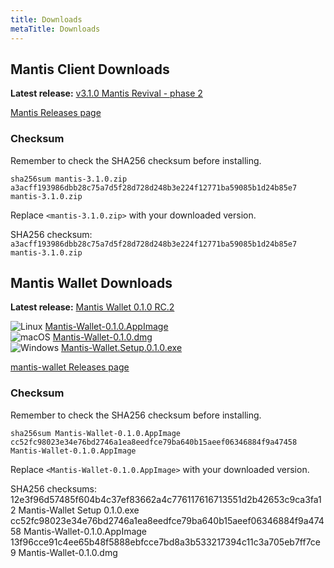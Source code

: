 ```yaml
---
title: Downloads
metaTitle: Downloads
---
```



## Mantis Client Downloads

**Latest release:** [v3.1.0 Mantis Revival - phase 2](https://github.com/input-output-hk/mantis-wallet/releases)

[Mantis Releases page](https://github.com/input-output-hk/mantis/releases)

### Checksum

Remember to check the SHA256 checksum before installing.

```
sha256sum mantis-3.1.0.zip
a3acff193986dbb28c75a7d5f28d728d248b3e224f12771ba59085b1d24b85e7  mantis-3.1.0.zip
```
Replace `<mantis-3.1.0.zip>` with your downloaded version.


SHA256 checksum:
`a3acff193986dbb28c75a7d5f28d728d248b3e224f12771ba59085b1d24b85e7  mantis-3.1.0.zip`


## Mantis Wallet Downloads

**Latest release:** [Mantis Wallet 0.1.0 RC.2](https://github.com/input-output-hk/mantis-wallet/releases)

  ![Linux](/images/linux-SM.png) [Mantis-Wallet-0.1.0.AppImage](https://github.com/input-output-hk/mantis-wallet/releases/download/untagged-946540573ff01a3aeb12/Mantis-Wallet-0.1.0.AppImage)  
  ![macOS](/images/macos-SM.png) [Mantis-Wallet-0.1.0.dmg](https://github.com/input-output-hk/mantis-wallet/releases/download/untagged-946540573ff01a3aeb12/Mantis-Wallet-0.1.0.dmg)  
  ![Windows](/images/windows-SM.png) [Mantis-Wallet.Setup.0.1.0.exe](https://github.com/input-output-hk/mantis-wallet/releases/download/untagged-946540573ff01a3aeb12/Mantis-Wallet.Setup.0.1.0.exe)

[mantis-wallet Releases page](https://github.com/input-output-hk/mantis-wallet/releases)

### Checksum

Remember to check the SHA256 checksum before installing.

```
sha256sum Mantis-Wallet-0.1.0.AppImage
cc52fc98023e34e76bd2746a1ea8eedfce79ba640b15aeef06346884f9a47458  Mantis-Wallet-0.1.0.AppImage
```

Replace `<Mantis-Wallet-0.1.0.AppImage>` with your downloaded version.


SHA256 checksums:
12e3f96d57485f604b4c37ef83662a4c776117616713551d2b42653c9ca3fa12 Mantis-Wallet Setup 0.1.0.exe
cc52fc98023e34e76bd2746a1ea8eedfce79ba640b15aeef06346884f9a47458 Mantis-Wallet-0.1.0.AppImage
13f96cce91c4ee65b48f5888ebfcce7bd8a3b533217394c11c3a705eb7ff7ce9 Mantis-Wallet-0.1.0.dmg
